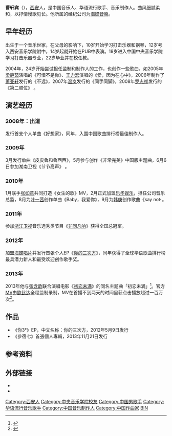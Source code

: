 '''曹轩宾'''（{{bd|1980年|7月19日||}}），[[西安|西安]]人，是中国音乐人、华语流行歌手、音乐制作人。曲风细腻柔和，以抒情慢歌见长。他所属的经纪公司为[[海蝶音樂|海蝶音樂]]。

==早年经历==
出生于一个音乐世家，在父母的影响下，10岁开始学习打击乐器和钢琴，12岁考入西安音乐学院附中，14岁起就开始在PUB中表演。18岁进入中国中央音乐学院学习打击乐器专业，22岁毕业并在校任教。

2004年，24岁开始尝试担任监制和制作人的工作，也创作一些歌曲，如2005年[[梁静茹|梁静茹]]演唱的《可惜不是你》、[[王力宏|王力宏]]演唱的《爱，因为在心中》，2006年制作了[[萧亚轩|萧亚轩]]发行的《不远》，2007年[[温岚|温岚]]发行的《同手同脚》，2008年[[罗志祥|罗志祥]]发行的《第二顺位》 。

== 演艺经历 ==
===2008年：出道===
发行首支个人单曲《好想家》，同年，入围中国歌曲排行榜最佳制作人。

===2009年===
3月发行单曲《皮皮鲁和鲁西西》，5月参与创作《非常完美》中国版主题曲，6月6日参加湖南卫视《节节高声》 。

===2010年===
1月联手[[张如意|张如意]]共同打造《女生的歌》MV，2月正式加盟[[乐华娱乐|乐华娱乐]]，担任公司音乐总监，8月为[[叶一茜|叶一茜]]创作单曲《Baby，我爱你》，9月为[[韩庚|韩庚]]创作歌曲《say no》 。

===2011年===
参加[[浙江卫视|浙江卫视]]音乐选秀类节目《[[非同凡响|非同凡响]]》获得全国总冠军。

===2012年===
加盟[[海蝶唱片|海蝶唱片]]并发行首张个人EP《[[你的三次方|你的三次方]]》，同年获得了全球华语歌曲排行榜最具潜力新人和最受欢迎创作歌手奖。

===2013年===
2013年他与[[张含韵|张含韵]]联合演唱电影《[[初恋未满|初恋未满]]》的同名主题曲「初恋未满」<ref>{{cite web |url=http://m2.21cn.com/newdisc/listen/a/2013/0607/15/22082618.shtml |language= |title=试听：张含韵/曹轩宾《初恋未满》 |publisher=21CN音乐 |date=2013-06-07 |accessdate= |deadurl=yes |archiveurl=https://web.archive.org/web/20150512162555/http://m2.21cn.com/newdisc/listen/a/2013/0607/15/22082618.shtml |archivedate=2015-05-12 }}</ref>。官方[[MV|MV]]由[[鲍比达|鲍比达]]全程监制录制，MV在首播不到两天的时间里获点击播放超过一百万次<ref>{{cite web |url=http://ent.dzwww.com/yulezhuanti/yanpo/201306/t20130621_8581392.htm |language= |title=《初恋未满》MV点击过百万 电影未映歌先红(图) |publisher=新华娱乐 |date=2013年6月21日 |accessdate= |deadurl=yes |archiveurl=https://archive.is/20130624141919/http://ent.dzwww.com/yulezhuanti/yanpo/201306/t20130621_8581392.htm |archivedate=2013年6月24日 }}</ref>。

== 作品 ==
*《你3°》EP，中文名称：你的三次方，2012年5月9日发行
*《參宿七》首張個人專輯，2013年11月21日发行

== 参考资料 ==
{{reflist}}

== 外部链接 ==
*{{Sinaweibo|caoxuanbin}}
*{{Sinablog|caoxuanbin}}

{{海蝶音樂}}
{{中歌会}}
{{全球華語歌曲排行榜最受歡迎新人}}
{{DEFAULTSORT:CAO}}
[[Category:西安人|Category:西安人]]
[[Category:中央音乐学院校友|Category:中央音乐学院校友]]
[[Category:中国男歌手|Category:中国男歌手]]
[[Category:华语流行音乐歌手|Category:华语流行音乐歌手]]
[[Category:中国音乐制作人|Category:中国音乐制作人]]
[[Category:中国作曲家|Category:中国作曲家]]
[[Category:曹姓|BIN]]